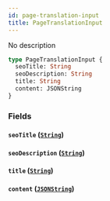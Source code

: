 ```yaml
---
id: page-translation-input
title: PageTranslationInput
---
```


No description

```graphql
type PageTranslationInput {
  seoTitle: String
  seoDescription: String
  title: String
  content: JSONString
}
```

### Fields

#### `seoTitle` ([`String`](/api-reference/scalars/string.mdx))

#### `seoDescription` ([`String`](/api-reference/scalars/string.mdx))

#### `title` ([`String`](/api-reference/scalars/string.mdx))

#### `content` ([`JSONString`](/api-reference/scalars/json-string.mdx))
